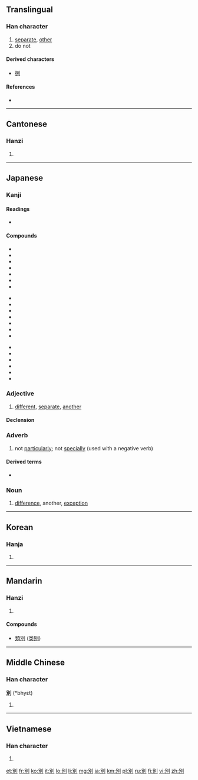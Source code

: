 {{also|别}}
==Translingual==

===Han character===
{{Han char|rn=18|rad=刀|as=05|sn=7|four=6220<sub>0</sub>|canj=口尸中弓 (RSLN)}}

# [[separate]], [[other]]
# do not

====Derived characters====
* [[捌]]

====References====
* {{Han ref|kx=0138.120|dkj=01924|dj=0312.010|hdz=10328.130|uh=5225|ud=21029|bh=A74F|bd=42831}}

----

==Cantonese==

===Hanzi===
{{yue-hanzi|jyut=|y=bit6|sim=别}}

# {{defn|lang=yue|sort=刀05}}

----

==Japanese==

===Kanji===
{{ja-kanji|grade=4|rs=刀05}}

====Readings====
* {{ja-readings|on=[[べつ]] ([[betsu]]), [[べち]] ([[bechi]])|kun=[[わかれる]] ([[wakareru]]), [[わける]] ([[wakeru]]), [[わかれ]] ([[wakare]])}}

====Compounds====
{{top3}}
* {{l|ja|sc=Jpan|別案|tr=べつあん, betsuan}}
* {{l|ja|sc=Jpan|別格|tr=べっかく, bekkaku}}
* {{l|ja|sc=Jpan|別館|tr=べっかん, bekkan}}
* {{l|ja|sc=Jpan|別件|tr=べっけん, bekken}}
* {{l|ja|sc=Jpan|別個|tr=べっこ, bekko}}
* {{l|ja|sc=Jpan|別字|tr=べつじ, betsuji}}
* {{l|ja|sc=Jpan|別所|tr=べっしょ, bessho}}
{{mid3}}
* {{l|ja|sc=Jpan|別称|tr=べっしょう, besshō}}
* {{l|ja|sc=Jpan|別荘|tr=べっそう, bessō}}
* {{l|ja|sc=Jpan|別宅|tr=べったく, bettaku}}
* {{l|ja|sc=Jpan|別天地|tr=べってんち, bettenchi}}
* {{l|ja|sc=Jpan|別途|tr=べっと, betto}}
* {{l|ja|sc=Jpan|別当|tr=べっとう, bettō}}
* {{l|ja|sc=Jpan|別府|tr=べっぷ, beppu}}
{{mid3}}
* {{l|ja|sc=Jpan|別嬪|tr=べっぴん, beppin}}
* {{l|ja|sc=Jpan|別離|tr=べつり, betsuri}}
* {{l|ja|sc=Jpan|鑑別所|tr=かんべつしょ, kanbetsusho}}
* {{l|ja|sc=Jpan|区別|tr=くべつ, kubetsu}}
* {{l|ja|sc=Jpan|個別|tr=こべつ, kobetsu}}
* {{l|ja|sc=Jpan|離別|tr=りべつ, ribetsu}}
{{bottom}}

===Adjective===
{{ja-adj|k|decl=な|hira=べつ|rom=betsu|hidx=へつ'}} 

# [[different]], [[separate]], [[another]]

====Declension====
{{ja-na|別|べつ|betsu}}

===Adverb===
{{ja-pos|kk|adverb|hira=べつ|rom=betsu|hidx=へつ}}

# not [[particularly]]; not [[specially]] (used with a negative verb)

====Derived terms====
* {{l|ja|別に}}

===Noun===
{{ja-noun|k|rom=betsu|hira=べつ|hidx=へつ'}}

# [[difference]], another, [[exception]]

----

==Korean==

===Hanja===
{{ko-hanja|hangeul=별|rv=byeol|mr=pyŏl}}

# {{defn|lang=ko|sort=刀05}}

----

==Mandarin==

===Hanzi===
{{cmn-hanzi|sim=别|pin=[[bié]] ([[bie2]])|wg=pieh<sup>2</sup>}}

# {{defn|lang=cmn|sort=刀05}}

====Compounds====
* [[類別]] ([[类别]])

----

==Middle Chinese==

===Han character===
'''別''' (*bhyɛt)<!--the asterisk indicates that this character appears more than four times in the Tang Dynasty corpus of literature-->

# {{defn|lang=zhx-mid|sort=刀05}}

----

==Vietnamese==

===Han character===
{{vi-hantu|[[biệt]], [[biết]], [[bét]], [[bết]], [[bệt]], [[bịt]], [[bẹt]], [[bít]]|rs=刀05}}

# {{defn|lang=vi|sort=刀05}}

[[et:別]]
[[fr:別]]
[[ko:別]]
[[it:別]]
[[lo:別]]
[[li:別]]
[[mg:別]]
[[ja:別]]
[[km:別]]
[[pl:別]]
[[ru:別]]
[[fi:別]]
[[vi:別]]
[[zh:別]]